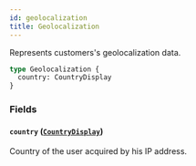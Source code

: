 ```yaml
---
id: geolocalization
title: Geolocalization
---
```


Represents customers's geolocalization data.

```graphql
type Geolocalization {
  country: CountryDisplay
}
```

### Fields

#### `country` ([`CountryDisplay`](/developer/api-reference/objects/country-display.mdx))

Country of the user acquired by his IP address.
